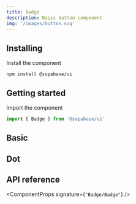 ```yaml
---
title: Badge
description: Basic button component
img: '/images/button.svg'
---
```


## Installing

Install the component

```cli
npm install @supabase/ui
```

## Getting started

Import the component

```js
import { Badge } from '@supabase/ui'
```

## Basic

<CodeSample sample="BadgeBasic" v="0" />

## Dot

<CodeSample sample="BadgeDot" v="0" />

## API reference

<ComponentProps signature={`"Badge/Badge"`} />
